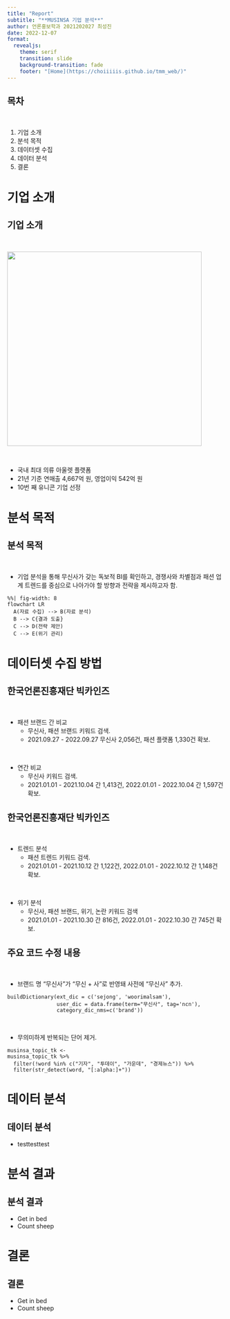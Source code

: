 ```yaml
---
title: "Report"
subtitle: "**MUSINSA 기업 분석**"
author: 언론홍보학과 2021202027 최성진
date: 2022-12-07
format:
  revealjs: 
    theme: serif
    transition: slide
    background-transition: fade
    footer: "[Home](https://choiiiiis.github.io/tmm_web/)"
---
```


## 목차

|
|

1.  기업 소개
2.  분석 목적
3.  데이터셋 수집
4.  데이터 분석
5.  결론

# 기업 소개

## 기업 소개{.smaller}

|
|

![](docs/musinsa_logo.jpg){width=450px}

|
|

- 국내 최대 의류 아울렛 플랫폼
- 21년 기준 연매출 4,667억 원, 영업이익 542억 원
- 10번 째 유니콘 기업 선정

# 분석 목적

## 분석 목적

|
|

- 기업 분석을 통해 무신사가 갖는 독보적 BI를 확인하고, 경쟁사와 차별점과 패션 업계 트렌드를 중심으로 나아가야 할 방향과 전략을 제시하고자 함.

```mermaid
%%| fig-width: 8
flowchart LR
  A(자료 수집) --> B(자료 분석)
  B --> C{결과 도출}
  C --> D(전략 제안)
  C --> E(위기 관리)
```

# 데이터셋 수집 방법

## 한국언론진흥재단 빅카인즈{.smaller}

|
|

* 패션 브랜드 간 비교
    + 무신사, 패션 브랜드 키워드 검색.
    + 2021.09.27 - 2022.09.27 무신사 2,056건, 패션 플랫폼 1,330건 확보.

|
|

* 연간 비교
    + 무신사 키워드 검색.
    + 2021.01.01 - 2021.10.04 간 1,413건, 2022.01.01 - 2022.10.04 간 1,597건 확보.

## 한국언론진흥재단 빅카인즈{.smaller}

|
|

* 트렌드 분석
    + 패션 트렌드 키워드 검색.
    + 2021.01.01 - 2021.10.12 간 1,122건, 2022.01.01 - 2022.10.12 간 1,148건 확보.

|
|

* 위기 분석
    + 무신사, 패션 브랜드, 위기, 논란 키워드 검색
    + 2021.01.01 - 2021.10.30 간 816건, 2022.01.01 - 2022.10.30 간 745건 확보.

## 주요 코드 수정 내용{.smaller}

|
|

- 브랜드 명 "무신사"가 "무신 + 사"로 반영돼 사전에 "무신사" 추가.

```.python
buildDictionary(ext_dic = c('sejong', 'woorimalsam'),
                user_dic = data.frame(term="무신사", tag='ncn'),
                category_dic_nms=c('brand'))
```

|
|

- 무의미하게 반복되는 단어 제거.
```.python
musinsa_topic_tk <- 
musinsa_topic_tk %>% 
  filter(!word %in% c("기자", "투데이", "가운데", "경제뉴스")) %>% 
  filter(str_detect(word, "[:alpha:]+"))
```


# 데이터 분석

## 데이터 분석

- testtesttest

# 분석 결과

## 분석 결과

- Get in bed
- Count sheep

# 결론

## 결론

- Get in bed
- Count sheep